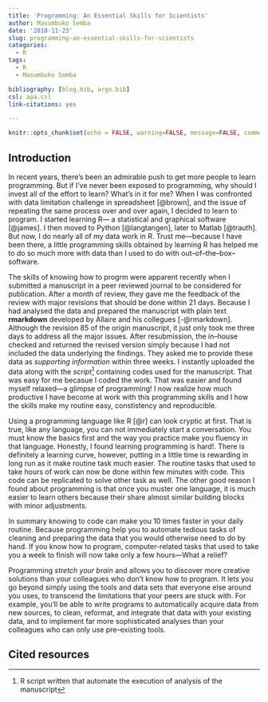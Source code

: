 ```yaml
---
title: 'Programming: An Essential Skills for Scientists'
author: Masumbuko Semba
date: '2018-11-23'
slug: programming-an-essential-skills-for-scientists
categories:
  - R
tags:
  - R
  - Masumbuko Semba

bibliography: [blog.bib, argo.bib]
csl: apa.csl
link-citations: yes

---
```


```r
knitr::opts_chunk$set(echo = FALSE, warning=FALSE, message=FALSE, comment="")
```

## Introduction

In recent years, there's been an admirable push to get more people to learn programming. But if I've never been exposed to programming, why should I invest all of the effort to learn? What's in it for me? When I was confronted with data limitation challenge in spreadsheet [@brown], and the issue of repeating the same process over and over again, I decided to learn to program. I started learning R--- a statistical and graphical software [@james]. I then moved to Python [@langtangen], later to Matlab [@trauth]. But now, I do nearly all of my data work in R. Trust me---because I have been there, a little programming skills obtained by learning R has helped me to do so much more with data than I used to do with out--of--the--box--software. 

The skills of knowing how to progrm were apparent recently when I submitted a manuscript in a peer reviewed journal to be considered for publication. After a month of review, they gave me the feedback of the review with major revisions that should be done within 21 days. Because I had analysed the data and prepared the manuscript with plain text **rmarkdown** developed by Allaire and his collegues [-@rmarkdown]. Although the revision 85 of the origin manuscript, it just only took me three days to address all the major issues. After resubmission, the in--house checked and returned the revised version simply because I had not included the data underlying the findings. They asked me to provide these data as *supporting information* within three weeks. I instantly uploaded the data along with the *script*^[R script written that automate the execution of analysis of the manuscript] containing codes used for the manuscript. That was easy for me becasue I coded the work. That was easier and found myself relaxed---a glimpse of programming! I now realize how much productive I have become at work with this programming skills and I how the skills make my routine easy, constistency and reproducible.

Using a programming language like R [@r] can look cryptic at first. That is true, like any language, you can not immediately start a conversation. You must know the basics first and the way you practice make you fluency in that language. Honestly, I found learning programming is hard!. There is definitely a learning curve, however, putting in a little time is rewarding in long run as it make routine task much easier. The routine tasks that used to take hours of work can now be done within few minutes with code. This code can be replicated to solve other task as well. The other good reason I found about programming is that once you muster one language, it is much easier to learn others because their share almost similar building blocks with minor adjustments.

In summary knowing to code can make you 10 times faster in your daily routine. Because programming help you to automate tedious tasks of cleaning and preparing the data that you would otherwise need to do by hand. If you know how to program, computer-related tasks that used to take you a week to finish will now take only a few hours---What a relief?

Programming *stretch your brain* and allows you to discover more creative solutions than your colleagues who don't know how to program. It lets you go beyond simply using the tools and data sets that everyone else around you uses, to transcend the limitations that your peers are stuck with. For example, you'll be able to write programs to automatically acquire data from new sources, to clean, reformat, and integrate that data with your existing data, and to implement far more sophisticated analyses than your colleagues who can only use pre--existing tools.


## Cited resources
